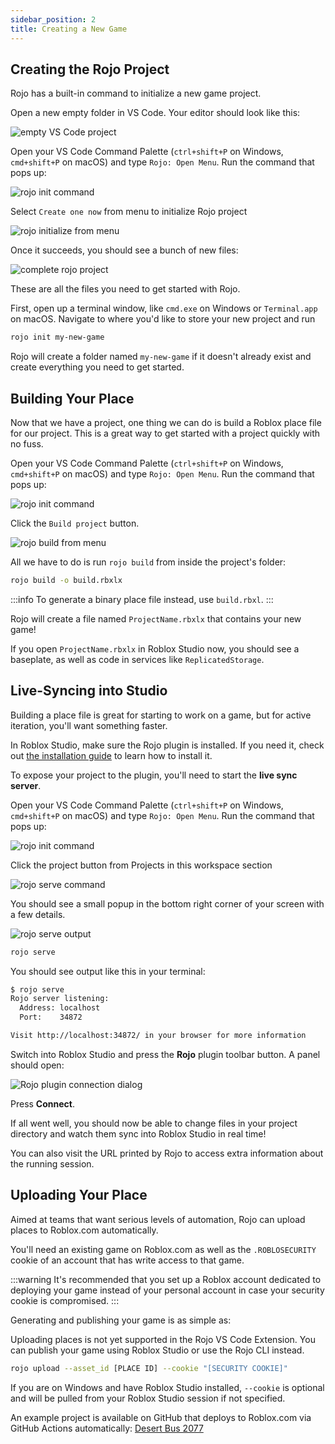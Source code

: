 ```yaml
---
sidebar_position: 2
title: Creating a New Game
---
```



## Creating the Rojo Project

Rojo has a built-in command to initialize a new game project.

<Tabs groupId="installation-kind">
<TabItem value="vscode" label="VS Code" default>

Open a new empty folder in VS Code. Your editor should look like this:

![empty VS Code project](/img/vscode/empty-project.png)

Open your VS Code Command Palette (`ctrl+shift+P` on Windows, `cmd+shift+P` on macOS) and type `Rojo: Open Menu`. Run the command that pops up:

![rojo init command](/img/vscode/init-command.png)

Select `Create one now` from menu to initialize Rojo project

![rojo initialize from menu](/img/vscode/menu-init.png)

Once it succeeds, you should see a bunch of new files:


![complete rojo project](/img/vscode/init-output.png)

These are all the files you need to get started with Rojo.

</TabItem>
<TabItem value="cli" label="CLI">

First, open up a terminal window, like `cmd.exe` on Windows or `Terminal.app` on macOS. Navigate to where you'd like to store your new project and run

```sh
rojo init my-new-game
```

Rojo will create a folder named `my-new-game` if it doesn't already exist and create everything you need to get started.

</TabItem>
</Tabs>

## Building Your Place

Now that we have a project, one thing we can do is build a Roblox place file for our project. This is a great way to get started with a project quickly with no fuss.

<Tabs groupId="installation-kind">
<TabItem value="vscode" label="VS Code" default>

Open your VS Code Command Palette (`ctrl+shift+P` on Windows, `cmd+shift+P` on macOS) and type `Rojo: Open Menu`. Run the command that pops up:

![rojo init command](/img/vscode/init-command.png)

Click the `Build project` button.

![rojo build from menu](/img/vscode/build-command.png)

</TabItem>
<TabItem value="cli" label="CLI">

All we have to do is run `rojo build` from inside the project's folder:

```sh
rojo build -o build.rbxlx
```

:::info
To generate a binary place file instead, use `build.rbxl`.
:::

</TabItem>
</Tabs>

Rojo will create a file named `ProjectName.rbxlx` that contains your new game!

If you open `ProjectName.rbxlx` in Roblox Studio now, you should see a baseplate, as well as code in services like `ReplicatedStorage`.

## Live-Syncing into Studio

Building a place file is great for starting to work on a game, but for active iteration, you'll want something faster.

In Roblox Studio, make sure the Rojo plugin is installed. If you need it, check out [the installation guide](installation.mdx) to learn how to install it.

To expose your project to the plugin, you'll need to start the **live sync server**.

<Tabs groupId="installation-kind">
<TabItem value="vscode" label="VS Code" default>

Open your VS Code Command Palette (`ctrl+shift+P` on Windows, `cmd+shift+P` on macOS) and type `Rojo: Open Menu`. Run the command that pops up:

![rojo init command](/img/vscode/init-command.png)

Click the project button from Projects in this workspace section

![rojo serve command](/img/vscode/serve-command.png)

You should see a small popup in the bottom right corner of your screen with a few details.

![rojo serve output](/img/vscode/serve-output.png)

</TabItem>
<TabItem value="cli" label="CLI">

```sh
rojo serve
```

You should see output like this in your terminal:

```sh
$ rojo serve
Rojo server listening:
  Address: localhost
  Port:    34872

Visit http://localhost:34872/ in your browser for more information
```

</TabItem>
</Tabs>

Switch into Roblox Studio and press the **Rojo** plugin toolbar button. A panel should open:

![Rojo plugin connection dialog](/img/plugin/connect-dialog.png)

Press **Connect**.

If all went well, you should now be able to change files in your project directory and watch them sync into Roblox Studio in real time!

You can also visit the URL printed by Rojo to access extra information about the running session.

## Uploading Your Place

Aimed at teams that want serious levels of automation, Rojo can upload places to Roblox.com automatically.

You'll need an existing game on Roblox.com as well as the `.ROBLOSECURITY` cookie of an account that has write access to that game.

:::warning
It's recommended that you set up a Roblox account dedicated to deploying your game instead of your personal account in case your security cookie is compromised.
:::

Generating and publishing your game is as simple as:

<Tabs groupId="installation-kind">
<TabItem value="vscode" label="VS Code" default>

Uploading places is not yet supported in the Rojo VS Code Extension. You can publish your game using Roblox Studio or use the Rojo CLI instead.

</TabItem>
<TabItem value="cli" label="CLI">

```sh
rojo upload --asset_id [PLACE ID] --cookie "[SECURITY COOKIE]"
```

If you are on Windows and have Roblox Studio installed, `--cookie` is optional and will be pulled from your Roblox Studio session if not specified.

An example project is available on GitHub that deploys to Roblox.com via GitHub Actions automatically: [Desert Bus 2077](https://github.com/Roblox/desert-bus-2077)

</TabItem>
</Tabs>
